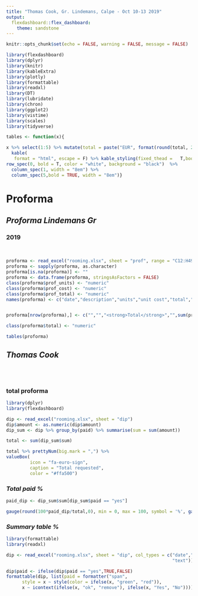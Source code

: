 ```yaml
---
title: "Thomas Cook, Gr. Lindemans, Calpe - Oct 10-13 2019"
output: 
  flexdashboard::flex_dashboard:
    theme: sandstone
---
```


```r
knitr::opts_chunk$set(echo = FALSE, warning = FALSE, message = FALSE)
```

```r

library(flexdashboard)
library(dplyr)
library(knitr)
library(kableExtra)
library(plotly)
library(formattable)
library(readxl)
library(DT)
library(lubridate)
library(chron)
library(ggplot2)
library(vistime)
library(scales)
library(tidyverse)

```


```r
tables <- function(x){

x %>% select(1:5) %>% mutate(total = paste("EUR", format(round(total, 2L),nsmall = 2,big.mark = ","))) %>% 
  kable(
   format = "html", escape = F) %>% kable_styling(fixed_thead =   T,bootstrap_options = c("striped","condensed","hover","responsive")) %>%
row_spec(0, bold = T, color = "white", background = "black")  %>% 
  column_spec(1, width = "8em") %>% 
  column_spec(5,bold = TRUE, width = "8em")}
```

Proforma {data-navmenu="financials"}
===================================== 


_**Proforma Lindemans Gr**_ {data-width=850}
-------------------------------------------

### 2019

<br>

```r

proforma <- read_excel("rooming.xlsx", sheet = "prof", range = "C12:H49") 
proforma <- sapply(proforma, as.character)
proforma[is.na(proforma)] <- ""
proforma <- data.frame(proforma, stringsAsFactors = FALSE)
class(proforma$prof_units) <- "numeric"
class(proforma$prof_cost) <- "numeric"
class(proforma$prof_total) <- "numeric"
names(proforma) <- c("date","description","units","unit cost","total","category")


proforma[nrow(proforma),] <- c("","","<strong>Total</strong>","",sum(proforma$total),"")

class(proforma$total) <- "numeric"

tables(proforma)


```

_**Thomas Cook**_ {data-width=150}
-------------------------------------------

<br><br>


### total proforma

```r

library(dplyr)
library(flexdashboard)

dip <- read_excel("rooming.xlsx", sheet = "dip") 
dip$amount <- as.numeric(dip$amount)
dip_sum <- dip %>% group_by(paid) %>% summarise(sum = sum(amount)) 

total <- sum(dip_sum$sum)

total %>% prettyNum(big.mark = ",") %>% 
valueBox(
         icon = "fa-euro-sign", 
         caption = "Total requested",
         color = "#ffa500")
```


### _**Total paid %**_

```r

paid_dip <- dip_sum$sum[dip_sum$paid == "yes"] 

gauge(round(100*paid_dip/total,0), min = 0, max = 100, symbol = '%', gaugeSectors(colors = "yellow"),label = paste0("Total paid ", paid_dip," "))

```


### _**Summary table %**_

```r

library(formattable)
library(readxl)

dip <- read_excel("rooming.xlsx", sheet = "dip", col_types = c("date","numeric",
                                                               "text"))

dip$paid <- ifelse(dip$paid == "yes",TRUE,FALSE)
formattable(dip, list(paid = formatter("span",
      style = x ~ style(color = ifelse(x, "green", "red")),
      x ~ icontext(ifelse(x, "ok", "remove"), ifelse(x, "Yes", "No")))))
            
```

